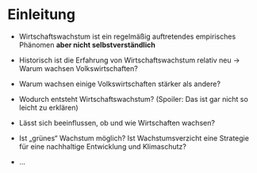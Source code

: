 # Einleitung

- Wirtschaftswachstum ist ein regelmäßig auftretendes empirisches Phänomen **aber nicht selbstverständlich**

- Historisch ist die Erfahrung von Wirtschaftswachstum relativ neu $\rightarrow$ Warum wachsen Volkswirtschaften?

- Warum wachsen einige Volkswirtschaften stärker als andere?

- Wodurch entsteht Wirtschaftswachstum? (Spoiler: Das ist gar nicht so leicht zu erklären)

- Lässt sich beeinflussen, ob und wie Wirtschaften wachsen?

- Ist &bdquo;grünes&ldquo; Wachstum möglich? Ist Wachstumsverzicht eine Strategie für eine nachhaltige Entwicklung und Klimaschutz?

- $\dots$